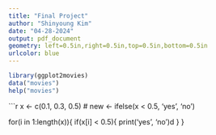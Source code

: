 ```yaml
---
title: "Final Project"
author: "Shinyoung Kim"
date: "04-28-2024"
output: pdf_document
geometry: left=0.5in,right=0.5in,top=0.5in,bottom=0.5in
urlcolor: blue
---
```


```r
library(ggplot2movies)
data("movies")
help("movies")
```

```r
x <- c(0.1, 0.3, 0.5)
# new <- ifelse(x < 0.5, 'yes', 'no')

  for(i in 1:length(x)){
  if(x[i] < 0.5){
    print('yes', 'no')d
  }
}


